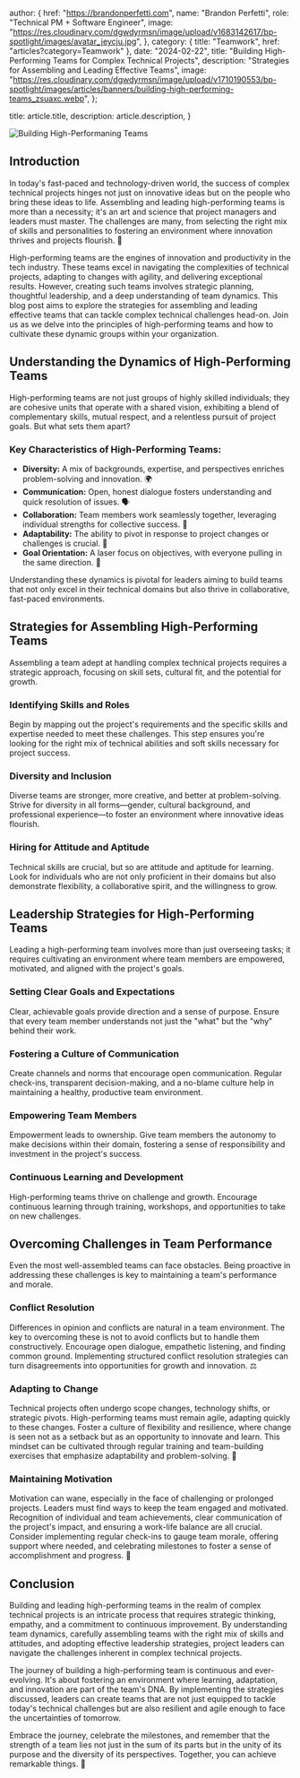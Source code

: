 
  author: {
    href: "https://brandonperfetti.com",
    name: "Brandon Perfetti",
    role: "Technical PM + Software Engineer",
    image:
      "https://res.cloudinary.com/dgwdyrmsn/image/upload/v1683142617/bp-spotlight/images/avatar_jeycju.jpg",
  },
  category: { title: "Teamwork", href: "articles?category=Teamwork" },
  date: "2024-02-22",
  title:
    "Building High-Performing Teams for Complex Technical Projects",
  description: "Strategies for Assembling and Leading Effective Teams",
  image:
    "https://res.cloudinary.com/dgwdyrmsn/image/upload/v1710190553/bp-spotlight/images/articles/banners/building-high-performing-teams_zsuaxc.webp",
};

  title: article.title,
  description: article.description,
}


<img className="mx-auto" src={article.image} alt="Building High-Performaning Teams" />

## Introduction

In today's fast-paced and technology-driven world, the success of complex technical projects hinges not just on innovative ideas but on the people who bring these ideas to life. Assembling and leading high-performing teams is more than a necessity; it's an art and science that project managers and leaders must master. The challenges are many, from selecting the right mix of skills and personalities to fostering an environment where innovation thrives and projects flourish. 🚀

High-performing teams are the engines of innovation and productivity in the tech industry. These teams excel in navigating the complexities of technical projects, adapting to changes with agility, and delivering exceptional results. However, creating such teams involves strategic planning, thoughtful leadership, and a deep understanding of team dynamics. This blog post aims to explore the strategies for assembling and leading effective teams that can tackle complex technical challenges head-on. Join us as we delve into the principles of high-performing teams and how to cultivate these dynamic groups within your organization.

## Understanding the Dynamics of High-Performing Teams

High-performing teams are not just groups of highly skilled individuals; they are cohesive units that operate with a shared vision, exhibiting a blend of complementary skills, mutual respect, and a relentless pursuit of project goals. But what sets them apart?

### Key Characteristics of High-Performing Teams:

- **Diversity:** A mix of backgrounds, expertise, and perspectives enriches problem-solving and innovation. 🌍
- **Communication:** Open, honest dialogue fosters understanding and quick resolution of issues. 🗣️
- **Collaboration:** Team members work seamlessly together, leveraging individual strengths for collective success. 🤝
- **Adaptability:** The ability to pivot in response to project changes or challenges is crucial. 🔄
- **Goal Orientation:** A laser focus on objectives, with everyone pulling in the same direction. 🎯

Understanding these dynamics is pivotal for leaders aiming to build teams that not only excel in their technical domains but also thrive in collaborative, fast-paced environments.

## Strategies for Assembling High-Performing Teams

Assembling a team adept at handling complex technical projects requires a strategic approach, focusing on skill sets, cultural fit, and the potential for growth.

### Identifying Skills and Roles

Begin by mapping out the project's requirements and the specific skills and expertise needed to meet these challenges. This step ensures you're looking for the right mix of technical abilities and soft skills necessary for project success.

### Diversity and Inclusion

Diverse teams are stronger, more creative, and better at problem-solving. Strive for diversity in all forms—gender, cultural background, and professional experience—to foster an environment where innovative ideas flourish.

### Hiring for Attitude and Aptitude

Technical skills are crucial, but so are attitude and aptitude for learning. Look for individuals who are not only proficient in their domains but also demonstrate flexibility, a collaborative spirit, and the willingness to grow.

## Leadership Strategies for High-Performing Teams

Leading a high-performing team involves more than just overseeing tasks; it requires cultivating an environment where team members are empowered, motivated, and aligned with the project's goals.

### Setting Clear Goals and Expectations

Clear, achievable goals provide direction and a sense of purpose. Ensure that every team member understands not just the "what" but the "why" behind their work.

### Fostering a Culture of Communication

Create channels and norms that encourage open communication. Regular check-ins, transparent decision-making, and a no-blame culture help in maintaining a healthy, productive team environment.

### Empowering Team Members

Empowerment leads to ownership. Give team members the autonomy to make decisions within their domain, fostering a sense of responsibility and investment in the project's success.

### Continuous Learning and Development

High-performing teams thrive on challenge and growth. Encourage continuous learning through training, workshops, and opportunities to take on new challenges.

## Overcoming Challenges in Team Performance

Even the most well-assembled teams can face obstacles. Being proactive in addressing these challenges is key to maintaining a team's performance and morale.

### Conflict Resolution

Differences in opinion and conflicts are natural in a team environment. The key to overcoming these is not to avoid conflicts but to handle them constructively. Encourage open dialogue, empathetic listening, and finding common ground. Implementing structured conflict resolution strategies can turn disagreements into opportunities for growth and innovation. ⚖️

### Adapting to Change

Technical projects often undergo scope changes, technology shifts, or strategic pivots. High-performing teams must remain agile, adapting quickly to these changes. Foster a culture of flexibility and resilience, where change is seen not as a setback but as an opportunity to innovate and learn. This mindset can be cultivated through regular training and team-building exercises that emphasize adaptability and problem-solving. 🔄

### Maintaining Motivation

Motivation can wane, especially in the face of challenging or prolonged projects. Leaders must find ways to keep the team engaged and motivated. Recognition of individual and team achievements, clear communication of the project's impact, and ensuring a work-life balance are all crucial. Consider implementing regular check-ins to gauge team morale, offering support where needed, and celebrating milestones to foster a sense of accomplishment and progress. 🎉

## Conclusion

Building and leading high-performing teams in the realm of complex technical projects is an intricate process that requires strategic thinking, empathy, and a commitment to continuous improvement. By understanding team dynamics, carefully assembling teams with the right mix of skills and attitudes, and adopting effective leadership strategies, project leaders can navigate the challenges inherent in complex technical projects.

The journey of building a high-performing team is continuous and ever-evolving. It's about fostering an environment where learning, adaptation, and innovation are part of the team's DNA. By implementing the strategies discussed, leaders can create teams that are not just equipped to tackle today's technical challenges but are also resilient and agile enough to face the uncertainties of tomorrow.

Embrace the journey, celebrate the milestones, and remember that the strength of a team lies not just in the sum of its parts but in the unity of its purpose and the diversity of its perspectives. Together, you can achieve remarkable things. 🌟

